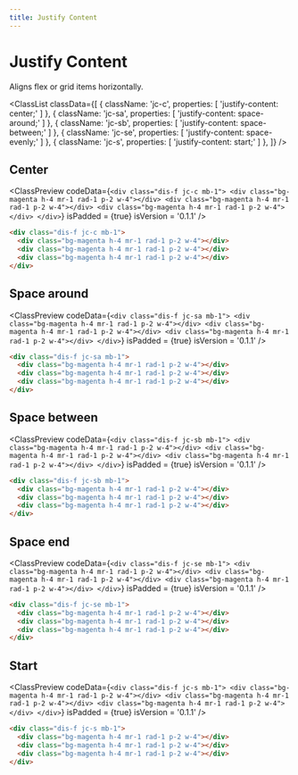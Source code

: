 ```yaml
---
title: Justify Content
---
```



# Justify Content

Aligns flex or grid items horizontally.

<ClassList
  classData={[
    {
      className: 'jc-c',
      properties: [
        'justify-content: center;'
      ]
    },
    {
      className: 'jc-sa',
      properties: [
        'justify-content: space-around;'
      ]
    },
    {
      className: 'jc-sb',
      properties: [
        'justify-content: space-between;'
      ]
    },
    {
      className: 'jc-se',
      properties: [
        'justify-content: space-evenly;'
      ]
    },
    {
      className: 'jc-s',
      properties: [
        'justify-content: start;'
      ]
    },
  ]}
/>

## Center

<ClassPreview
  codeData={`
    <div class="dis-f jc-c mb-1">
      <div class="bg-magenta h-4 mr-1 rad-1 p-2 w-4"></div>
      <div class="bg-magenta h-4 mr-1 rad-1 p-2 w-4"></div>
      <div class="bg-magenta h-4 mr-1 rad-1 p-2 w-4"></div>
    </div>
  `}
  isPadded = {true}
  isVersion = '0.1.1'
/>

```html
<div class="dis-f jc-c mb-1">
  <div class="bg-magenta h-4 mr-1 rad-1 p-2 w-4"></div>
  <div class="bg-magenta h-4 mr-1 rad-1 p-2 w-4"></div>
  <div class="bg-magenta h-4 mr-1 rad-1 p-2 w-4"></div>
</div>
```

## Space around

<ClassPreview
  codeData={`
    <div class="dis-f jc-sa mb-1">
      <div class="bg-magenta h-4 mr-1 rad-1 p-2 w-4"></div>
      <div class="bg-magenta h-4 mr-1 rad-1 p-2 w-4"></div>
      <div class="bg-magenta h-4 mr-1 rad-1 p-2 w-4"></div>
    </div>
  `}
  isPadded = {true}
  isVersion = '0.1.1'
/>

```html
<div class="dis-f jc-sa mb-1">
  <div class="bg-magenta h-4 mr-1 rad-1 p-2 w-4"></div>
  <div class="bg-magenta h-4 mr-1 rad-1 p-2 w-4"></div>
  <div class="bg-magenta h-4 mr-1 rad-1 p-2 w-4"></div>
</div>
```

## Space between

<ClassPreview
  codeData={`
    <div class="dis-f jc-sb mb-1">
      <div class="bg-magenta h-4 mr-1 rad-1 p-2 w-4"></div>
      <div class="bg-magenta h-4 mr-1 rad-1 p-2 w-4"></div>
      <div class="bg-magenta h-4 mr-1 rad-1 p-2 w-4"></div>
    </div>
  `}
  isPadded = {true}
  isVersion = '0.1.1'
/>

```html
<div class="dis-f jc-sb mb-1">
  <div class="bg-magenta h-4 mr-1 rad-1 p-2 w-4"></div>
  <div class="bg-magenta h-4 mr-1 rad-1 p-2 w-4"></div>
  <div class="bg-magenta h-4 mr-1 rad-1 p-2 w-4"></div>
</div>
```

## Space end

<ClassPreview
  codeData={`
    <div class="dis-f jc-se mb-1">
      <div class="bg-magenta h-4 mr-1 rad-1 p-2 w-4"></div>
      <div class="bg-magenta h-4 mr-1 rad-1 p-2 w-4"></div>
      <div class="bg-magenta h-4 mr-1 rad-1 p-2 w-4"></div>
    </div>
  `}
  isPadded = {true}
  isVersion = '0.1.1'
/>

```html
<div class="dis-f jc-se mb-1">
  <div class="bg-magenta h-4 mr-1 rad-1 p-2 w-4"></div>
  <div class="bg-magenta h-4 mr-1 rad-1 p-2 w-4"></div>
  <div class="bg-magenta h-4 mr-1 rad-1 p-2 w-4"></div>
</div>
```

## Start

<ClassPreview
  codeData={`
    <div class="dis-f jc-s mb-1">
      <div class="bg-magenta h-4 mr-1 rad-1 p-2 w-4"></div>
      <div class="bg-magenta h-4 mr-1 rad-1 p-2 w-4"></div>
      <div class="bg-magenta h-4 mr-1 rad-1 p-2 w-4"></div>
    </div>
  `}
  isPadded = {true}
  isVersion = '0.1.1'
/>

```html
<div class="dis-f jc-s mb-1">
  <div class="bg-magenta h-4 mr-1 rad-1 p-2 w-4"></div>
  <div class="bg-magenta h-4 mr-1 rad-1 p-2 w-4"></div>
  <div class="bg-magenta h-4 mr-1 rad-1 p-2 w-4"></div>
</div>
```